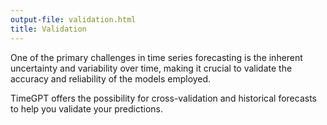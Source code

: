 ```yaml
---
output-file: validation.html
title: Validation
---
```



One of the primary challenges in time series forecasting is the inherent
uncertainty and variability over time, making it crucial to validate the
accuracy and reliability of the models employed.

TimeGPT offers the possibility for cross-validation and historical
forecasts to help you validate your predictions.

